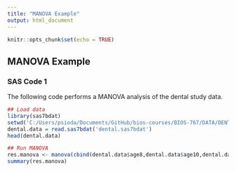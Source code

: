 ```yaml
---
title: "MANOVA Example"
output: html_document
---
```


```r
knitr::opts_chunk$set(echo = TRUE)
```

## MANOVA Example
### SAS Code 1
The following code performs a MANOVA analysis of the dental study data. 


```r
## Load data
library(sas7bdat)
setwd('C:/Users/psioda/Documents/GitHub/bios-courses/BIOS-767/DATA/DENTAL')
dental.data = read.sas7bdat('dental.sas7bdat')
head(dental.data)

## Run MANOVA
res.manova <- manova(cbind(dental.data$age8,dental.data$age10,dental.data$age12,dental.data$age14)~dental.data$GENDER)
summary(res.manova)
```


